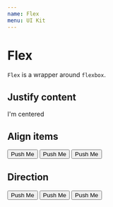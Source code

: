 ```yaml
---
name: Flex
menu: UI Kit
---
```



# Flex

`Flex` is a wrapper around `flexbox`.

## Justify content
<Playground>
  <Flex justifyContent="center">I'm centered</Flex>
</Playground>

## Align items
<Playground>
  <Flex alignItems="center" itemGutter>
    <Button variant="filled">Push Me</Button>
    <Button variant="filled" size="small">Push Me</Button>
    <Button variant="filled" size="large">Push Me</Button>
  </Flex>
</Playground>

## Direction
<Playground>
  <Flex direction="column" itemGutter>
    <Button variant="filled">Push Me</Button>
    <Button variant="filled">Push Me</Button>
    <Button variant="filled">Push Me</Button>
  </Flex>
</Playground>
